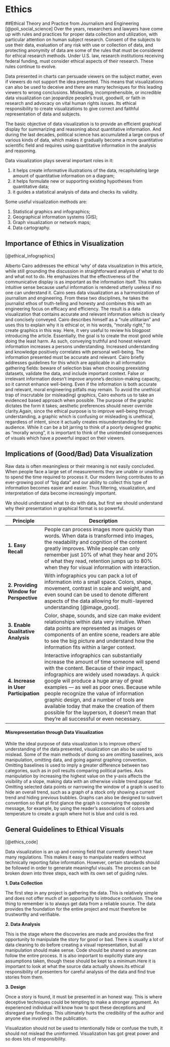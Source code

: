 # Ethics



##Ethical Theory and Practice from Journalism and Engineering
[@poli_social_science]
Over the years, researchers and lawyers have come up with rules and practices for proper data collection and utilization, with particular attention on human subject research. Consent of the subjects to use their data, evaluation of any risk with use or collection of data, and protecting anonymity of data are some of the rules that must be considered for ethical research methods. Under U.S. law, research institutions receiving federal funding, must consider ethical aspects of their research. These rules continue to evolve.

Data presented in charts can persuade viewers on the subject matter, even if viewers do not support the idea presented. This means that visualizations can also be used to deceive and there are many techniques for this leading viewers to wrong conclusions. Misleading, incomprehensible, or incredible data visualization can jeopardize people's trust, goodwill, or faith in research and advocacy on vital human rights issues. Its ethical responsibility to create visualizations to give correct and faithful representation of data and subjects.

The basic objective of data visualization is to provide an efficient graphical display for summarizing and reasoning about quantitative information. And during the last decades, political science has accumulated a large corpus of various kinds of data, which makes it gradually become a more quantitative scientific field and requires using quantitative information in the analysis and reasoning. 

Data visualization plays several important roles in it:

1. it helps create informative illustrations of the data, recapitulating large amount of quantitative information on a   diagram;
2. it helps formulate new or supporting existing hypotheses from quantitative data;
3. it guides a statistical analysis of data and checks its validity.

Some useful visualization methods are:

1. Statistical graphics and infographics; 
2. Geographical information systems (GIS); 
3. Graph visualization or network maps; 
4. Data cartography.


## Importance of Ethics in Visualization
[@ethical_infographics]

Alberto Cairo addresses the ethical 'why' of data visualization in this article, while still grounding the discussion in straightforward analysis of what to do and what not to do. He emphasizes that the effectiveness of the communicative display is as important as the information itself. This makes intuitive sense because useful information is rendered utterly useless if no one can understand it. Cairo sees data visualization as a harmonization of journalism and engineering. From these two disciplines, he takes the journalist ethos of truth-telling and honesty and combines this with an engineering focus on efficacy and efficiency. The result is a data visualization that contains accurate and relevant information which is clearly and concisely conveyed. Cairo describes himself as a "rule utilitarian" and uses this to explain why it is ethical or, in his words, "morally right," to create graphics in this way. Here, it very useful to review his blogpost introducing the article. Essentially, the goal is to create the most good while doing the least harm. As such, conveying truthful and honest relevant information increases a persons understanding. Increased understanding and knowledge positively correlates with personal well-being. The information presented must be accurate and relevant. Cairo briefly addresses guidelines for this which are applicable in all information gathering fields: beware of selection bias when choosing preexisting datasets, validate the data, and include important context. False or irrelevant information doesn't improve anyone's decision-making capacity, so it cannot enhance well-being. Even if the information is both accurate and relevant, moral engineering pitfalls may remain. To avoid the unethical trap of inscrutable (or misleading) graphics, Cairo exhorts us to take an evidenced based approach when possible. The purpose of the graphic dictates the form it takes; aesthetic preferences should never override clarity.Again, since the ethical purpose is to improve well-being through understanding, a graphic which is confusing or misleading is unethical, regardless of intent, since it actually creates misunderstanding for the audience. While it can be a bit jarring to think of a poorly designed graphic as "morally wrong", it is important to think of the unintended consequences of visuals which have a powerful impact on their viewers.

## Implications of (Good/Bad) Data Visualization

Raw data is often meaningless or their meaning is not easily concluded. When people face a large set of measurements they are unable or unwilling to spend the time required to process it. Our modern living contributes to an ever-growing pool of “big data” and our ability to collect this type of information becomes easier and easier.  Thus filtering, visualization, and interpretation of data become increasingly important.

We should understand what to do with data, but first we should understand why their presentation in graphical format is so powerful.

**Principle** | **Description**
------------------------------|---------------------------------------------------------------------------------------------------------------------------------------------------------
**1. Easy Recall** | People can process images more quickly than words. When data is transformed into images, the readability and cognition of the content greatly improves. While people can only remember just 10% of what they hear and 20% of what they read, retention jumps up to 80% when they for visual information with interaction.
**2. Providing Window for Perspective** | With infographics you can pack a lot of information into a small space. Colors, shape, movement, contrast in scale and weight, and even sound can be used to denote different aspects of the data allowing for multi-layered understanding [@image_good].
**3. Enable Qualitative Analysis** | Color, shape, sounds, and size can make evident relationships within data very intuitive. When data points are represented as images or components of an entire scene, readers are able to see the big picture and understand how the information fits within a larger context. 
**4. Increase in User Participation** | Interactive infographics can substantially increase the amount of time someone will spend with the content. Because of their impact, infographics are widely used nowadays. A quick google will produce a huge array of great examples — as well as poor ones. Because while people recognize the value of information graphic design, and a number of tools are available today that make the creation of them possible for the layperson, it doesn’t mean that they’re all successful or even necessary.

#### Misrepresentation through Data Visualization
While the ideal purpose of data visualization is to improve others' understanding of the data presented, visualization can also be used to mislead. Some of the main methods of doing so are omitting baselines, axis manipulation, omitting data, and going against graphing convention. Omitting baselines is used to imply a greater difference between two categories, such as in poll results comparing political parties. Axis manipulation by increasing the highest value on the y-axis affects the visibility of a slope, making data with an otherwise visible trend appear flat. Omitting selected data points or narrowing the window of a graph is used to hide an overall trend, such as a graph of a stock only showing a current trend and hiding previous bubbles. Graphs can also be designed to subvert convention so that at first glance the graph is conveying the opposite message, for example, by using the reader's associations of colors and temperature to create a graph where hot is blue and cold is red.


## General Guidelines to Ethical Visuals
[@ethics_code]

Data visualization is an up and coming field that currently doesn't have many regulations. This makes it easy to manipulate readers without technically reporting false information. However, certain standards should be followed in order to generate meaningful visuals. The process can be broken down into three steps, each with its own set of guiding rules.

**1. Data Collection**

The first step in any project is gathering the data. This is relatively simple and does not offer much of an opportunity to introduce confusion. The one thing to remember is to always get data from a reliable source. The data provides the foundation for the entire project and must therefore be trustworthy and verifiable.

**2. Data Analysis**

This is the stage where the discoveries are made and provides the first opportunity to manipulate the story for good or bad. There is usually a lot of data cleaning to do before creating a visual representation, but all manipulation should make sense. Code should be shared so anyone can follow the entire process. It is also important to explicitly state any assumptions taken, though these should be kept to a minimum.Here it is important to look at what the source data actually shows.its ethical responsibility of presenters for careful analysis of the data and find true stories from them.

**3. Design**

Once a story is found, it must be presented in an honest way. This is where deceptive techniques could be tempting to make a stronger argument. An experienced individual will know how to spot these deceptions and disregard any findings. This ultimately hurts the credibility of the author and anyone else involved in the publication.

Visualization should not be used to intentionally hide or confuse the truth, it should not mislead the uninformed. Visualization has got great power and so does lots of responsibility.
